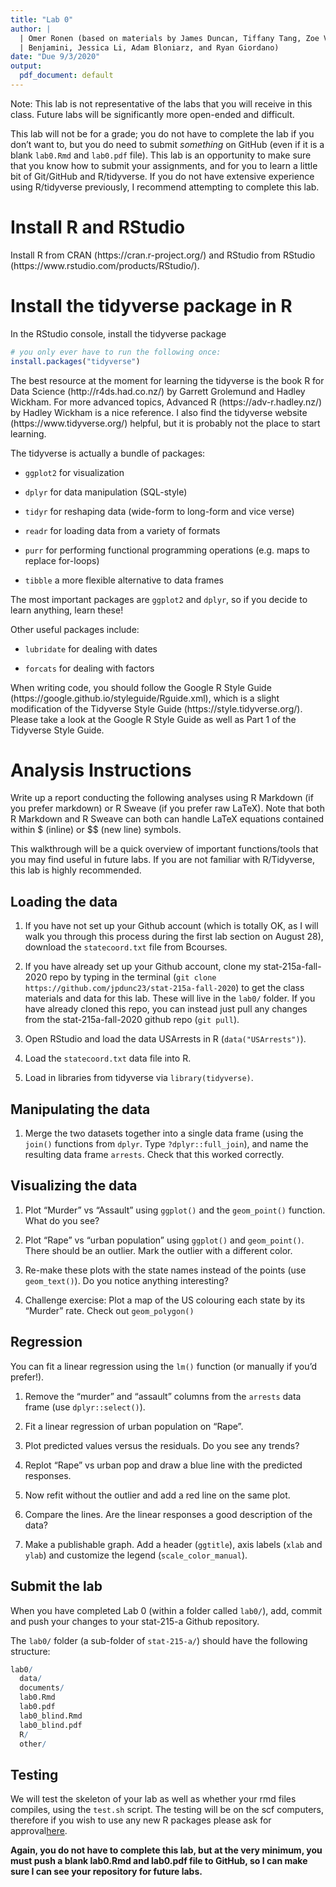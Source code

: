 ```yaml
---
title: "Lab 0"
author: |
  | Omer Ronen (based on materials by James Duncan, Tiffany Tang, Zoe Vernon, Rebecca Barter, Yuval
  | Benjamini, Jessica Li, Adam Bloniarz, and Ryan Giordano)
date: "Due 9/3/2020"
output:
  pdf_document: default
---
```


Note: This lab is not representative of the labs that you will receive in this class. Future labs will be significantly more open-ended and difficult. 

This lab will not be for a grade; you do not have to complete the lab if you don't want to, but you do need to submit *something* on GitHub (even if it is a blank `lab0.Rmd` and `lab0.pdf` file). This lab is an opportunity to make sure that you know how to submit your assignments, and for you to learn a little bit of Git/GitHub and R/tidyverse. If you do not have extensive experience using R/tidyverse previously, I recommend attempting to complete this lab.


# Install R and RStudio

Install R from CRAN (https://cran.r-project.org/) and RStudio from RStudio (https://www.rstudio.com/products/RStudio/).


# Install the tidyverse package in R

In the RStudio console, install the tidyverse package

```r
# you only ever have to run the following once:
install.packages("tidyverse")
```

The best resource at the moment for learning the tidyverse is the book R for Data Science (http://r4ds.had.co.nz/) by Garrett Grolemund and Hadley Wickham. For more advanced topics, Advanced R (https://adv-r.hadley.nz/) by Hadley Wickham is a nice reference. I also find the tidyverse website (https://www.tidyverse.org/) helpful, but it is probably not the place to start learning.

The tidyverse is actually a bundle of packages:

- `ggplot2` for visualization

- `dplyr` for data manipulation (SQL-style)

- `tidyr` for reshaping data (wide-form to long-form and vice verse)

- `readr` for loading data from a variety of formats

- `purr` for performing functional programming operations (e.g. maps to replace for-loops)

- `tibble` a more flexible alternative to data frames

The most important packages are `ggplot2` and `dplyr`, so if you decide to learn anything, learn these!


Other useful packages include:

- `lubridate` for dealing with dates

- `forcats` for dealing with factors


When writing code, you should follow the Google R Style Guide (https://google.github.io/styleguide/Rguide.xml), which is a slight modification of the Tidyverse Style Guide (https://style.tidyverse.org/). Please take a look at the Google R Style Guide as well as Part 1 of the Tidyverse Style Guide.


# Analysis Instructions

Write up a report conducting the following analyses using R Markdown (if you prefer markdown) or R Sweave (if you prefer raw LaTeX). Note that both R Markdown and R Sweave can both can handle LaTeX equations contained within \$ (inline) or \$\$ (new line) symbols.

This walkthrough will be a quick overview of important functions/tools that you may find useful in future labs. If you are not familiar with R/Tidyverse, this lab is highly recommended.


## Loading the data

1. If you have not set up your Github account (which is totally OK, as I will walk you through this process during the first lab section on August 28), download the `statecoord.txt` file from Bcourses.

1. If you have already set up your Github account, clone my stat-215a-fall-2020 repo by typing in the terminal (`git clone https://github.com/jpdunc23/stat-215a-fall-2020`) to get the class materials and data for this lab. These will live in the `lab0/` folder. If you have already cloned this repo, you can instead just pull any changes from the stat-215a-fall-2020 github repo (`git pull`).

1. Open RStudio and load the data USArrests in R (`data("USArrests")`).

1. Load the `statecoord.txt` data file into R.

1. Load in libraries from tidyverse via `library(tidyverse)`.

## Manipulating the data

1. Merge the two datasets together into a single data frame (using the `join()` functions from `dplyr`. Type `?dplyr::full_join`), and name the resulting data frame `arrests`. Check that this worked correctly.

## Visualizing the data

1. Plot "Murder" vs "Assault" using `ggplot()` and the `geom_point()` function. What do you see?

1. Plot "Rape" vs "urban population" using `ggplot()` and `geom_point()`. There should be an outlier. Mark the outlier with a different color.

1. Re-make these plots with the state names instead of the points (use `geom_text()`). Do you notice anything interesting?

1. Challenge exercise: Plot a map of the US colouring each state by its "Murder" rate. Check out `geom_polygon()`


## Regression

You can fit a linear regression using the `lm()` function (or manually if you'd prefer!).

1. Remove the "murder" and "assault" columns from the `arrests` data frame (use `dplyr::select()`).

1. Fit a linear regression of urban population on "Rape".

1. Plot predicted values versus the residuals. Do you see any trends?

1. Replot "Rape" vs urban pop and draw a blue line with the predicted responses.

1. Now refit without the outlier and add a red line on the same plot.

1. Compare the lines. Are the linear responses a good description of the data?

1. Make a publishable graph. Add a header (`ggtitle`), axis labels (`xlab` and `ylab`) and customize the legend (`scale_color_manual`).

## Submit the lab

When you have completed Lab 0 (within a folder called `lab0/`), add, commit and push your changes to your stat-215-a Github repository. 

The `lab0/` folder (a sub-folder of `stat-215-a/`) should have the following structure:

```r
lab0/
  data/
  documents/
  lab0.Rmd
  lab0.pdf
  lab0_blind.Rmd
  lab0_blind.pdf
  R/
  other/
```


## Testing

We will test the skeleton of your lab as well as whether your rmd files compiles, using the `test.sh` script.
The testing will be on the scf computers,
therefore if you wish to use any new R packages please ask for approval[here](https://docs.google.com/spreadsheets/d/1lyP3xHMZEGc9CFtqimRlsaiXc6RODkHj54WiD4BuLdY/edit?usp=sharing).


**Again, you do not have to complete this lab, but at the very minimum, you must push a blank lab0.Rmd and lab0.pdf file to GitHub, so I can make sure I can see your repository for future labs.**
